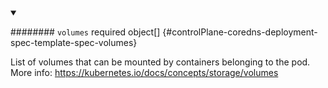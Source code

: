 


<details className="config-field" data-expandable="true" open>
<summary>

######## `volumes` <span className="config-field-required" data-required="false">required</span> <span className="config-field-type">object[]</span> <span className="config-field-default"></span> <span className="config-field-enum"></span> {#controlPlane-coredns-deployment-spec-template-spec-volumes}

List of volumes that can be mounted by containers belonging to the pod.
More info: https://kubernetes.io/docs/concepts/storage/volumes

</summary>

<PartialVolumesreference />


</details>
